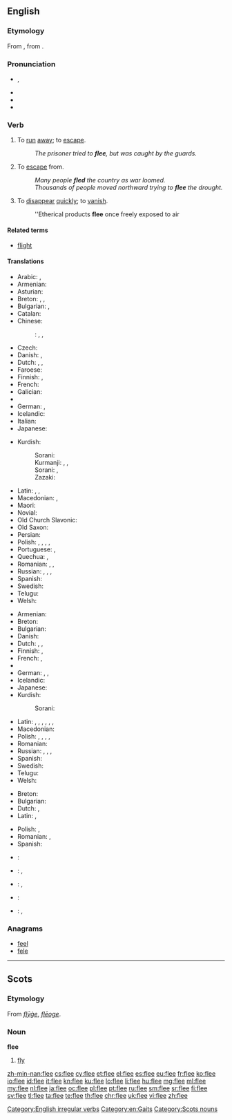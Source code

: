 ==English==

===Etymology===
From {{etyl|ang|en}} {{term/t|ang|flēon}}, from {{etyl|gem-pro|en}} {{term/t|gem-pro|*fleuhaną}}.

===Pronunciation===
* {{IPA|/fliː/}}, {{X-SAMPA|/fli:/}}
* {{rhymes|iː}}
* {{audio|en-us-flee.ogg|Audio (US)}}
* {{homophones|lang=en|flea}}

===Verb===
{{en-verb|flees|fleeing|fled|fled}}

# {{context|intransitive|lang=en}} To [[run]] [[away]]; to [[escape]].
#: ''The prisoner tried to '''flee''', but was caught by the guards.''
# {{context|transitive|lang=en}} To [[escape]] from.
#: ''Many people '''fled''' the country as war loomed.''
#: ''Thousands of people moved northward trying to '''flee''' the drought.''
# {{context|intransitive|lang=en}} To [[disappear]] [[quickly]]; to [[vanish]].
#: ''Etherical products '''flee''' once freely exposed to air

====Related terms====
* [[flight]]

====Translations====
{{trans-top|to run away; to escape}}
* Arabic: {{t-|ar|هرب|tr=haraba|sc=Arab}}, {{t-|ar|فر|tr=farra|sc=Arab}}
* Armenian: {{t-|hy|փախչել|tr=p’axčel|sc=Armn}}
* Asturian: {{t-|ast|fuxir}}
* Breton: {{t+|br|redek}}, {{t+|br|tec'hout}}, {{t-|br|fuiñ}}
* Bulgarian: {{t+|bg|бягам|sc=Cyrl}}, {{t+|bg|избягвам|sc=Cyrl}}
* Catalan: {{t+|ca|fugir}}
* Chinese:
*: {{ttbc|cmn}}: {{t-|cmn|逃|tr=táo|sc=Hani}}, {{t-|cmn|奔逃|tr=bēntáo|sc=Hani}}, {{t-|cmn|奔|tr=bēn|sc=Hani}}
* Czech: {{t-|cs|utéct}}
* Danish: {{t-|da|flygte}}, {{t+|da|fly}}
* Dutch: {{t+|nl|vluchten}}, {{t-|nl|wegvluchten}}, {{t+|nl|ontsnappen}}
* Faroese: {{t-|fo|flýggja}}
* Finnish: {{t+|fi|paeta}}, {{t+|fi|karata}}
* French: {{t+|fr|s'enfuir}}
* Galician: {{t+|gl|fuxir}}
* {{trreq|ka}}
* German: {{t+|de|fliehen}}, {{t+|de|flüchten}}
* Icelandic: {{t+|is|flýja}}
* Italian: {{t+|it|fuggire}}
* Japanese: {{t-|ja|逃げる|tr={{Jpan|[[にげる]]}}, nigeru|sc=Jpan}}
{{trans-mid}}
* Kurdish:
*: Sorani:
*: Kurmanji: {{t+|ku|revîn}}, {{t+|ku|bazdan}}, {{t+|ku|bezîn}}
*: Sorani: {{tø|ckb|هه‌ڵاتن|sc=ku-Arab}}, {{tø|ckb|ده‌رپه‌ڕین|sc=ku-Arab}}
*: Zazaki: {{t+|ku|remayen}}
* Latin: {{t+|la|fugiō}}, {{t+|la|fugio|alt=fugitō}}, {{t-|la|perfugio}}
* Macedonian: {{t-|mk|побегне|sc=Cyrl}}, {{t-|mk|напушти|tr=pobegne, napushti|sc=Cyrl}}
* Maori: {{t|mi|kairere}}
* Novial: {{tø|nov|fuga}}
* Old Church Slavonic: {{tø|cu|бѣжати|tr=běžati|sc=Cyrs}}
* Old Saxon: {{tø|osx|fliohan}}
* Persian: {{t|fa|گریختن|tr=gorixtæn|sc=fa-Arab}}
* Polish: {{t+|pl|uciec}}, {{t+|pl|uciekać}}, {{t-|pl|zbiec}}, {{t+|pl|umknąć}}, {{t-|pl|umykać}}
* Portuguese: {{t+|pt|escapar}}, {{t+|pt|fugir}}
* Quechua: {{t-|qu|ayqey}}, {{t-|qu|chinkakapuy}}
* Romanian: {{t-|ro|scăpa}}, {{t+|ro|evada}}, {{t+|ro|fugi}}
* Russian: {{t+|ru|убегать|tr=ubegát'|sc=Cyrl}} {{impf}}, {{t+|ru|убежать|tr=ubežát'|sc=Cyrl}} {{pf.}}, {{t+|ru|удирать|tr=udirát'|sc=Cyrl}} {{impf}}, {{t+|ru|удрать|tr=udrát'|sc=Cyrl}} {{pf.}}
* Spanish: {{t+|es|huir}}
* Swedish: {{t+|sv|fly}}
* Telugu: {{t+|te|పారిపోవు|tr=paaripOvu|sc=Telu}}
* Welsh: {{t+|cy|ffoi}}
{{trans-bottom}}

{{trans-top|to escape from}}
* Armenian: {{t-|hy|փախչել|tr=p’axčel|sc=Armn}}
* Breton: {{t+|br|tec'hel}}
* Bulgarian: {{t+|bg|избягвам|sc=Cyrl}}
* Danish: {{t-|da|flygte}}
* Dutch: {{t+|nl|ontkomen}}, {{t+|nl|ontlopen}}, {{t+|nl|ontvluchten}}
* Finnish: {{t+|fi|paeta}}, {{t+|fi|karata}}
* French: {{t+|fr|fuir}}, {{t+|fr|échapper}}
* {{trreq|ka}}
* German: {{t+|de|fliehen}}, {{t-|de|entfliehen}}, {{t+|de|flüchten}}
* Icelandic: {{t+|is|flýja}}
* Japanese: {{t-|ja|逃げる|tr={{Jpan|[[にげる]]}}, nigeru|sc=Jpan}}
* Kurdish:
*: Sorani: {{tø|ckb|ڕاکردن|sc=ku-Arab}}
{{trans-mid}}
* Latin: {{t+|la|fugio}}, {{t+|la|confugio}}, {{t-|la|diffugio}}, {{t-|la|profugio}}, {{t-|la|refugio}}, {{t-|la|evado}}, {{t-|la|evado}}
* Macedonian: {{t-|mk|избегне|tr=izbegne|sc=Cyrl}}
* Polish: {{t+|pl|uciec}}, {{t+|pl|uciekać}}, {{t-|pl|zbiec}}, {{t+|pl|umknąć}}, {{t-|pl|umykać}}
* Romanian: {{t+|ro|fugi}}
* Russian: {{t+|ru|убегать|tr=ubegát'|sc=Cyrl}} {{impf}}, {{t+|ru|убежать|tr=ubežát'|sc=Cyrl}} {{pf.}}, {{t+|ru|удирать|tr=udirát'|sc=Cyrl}} {{impf}}, {{t+|ru|удрать|tr=udrát'|sc=Cyrl}} {{pf.}}
* Spanish: {{t+|es|huir}}
* Swedish: {{t+|sv|fly}}
* Telugu: {{t+|te|పారిపోవు|tr=paaripOvu|sc=Telu}}
* Welsh: {{t+|cy|ffoi}}
{{trans-bottom}}

{{trans-top|to disappear quickly}}
* Breton: {{t+|br|tec'hout}}
* Bulgarian: {{t-|bg|изчезвам бързо|sc=Cyrl}}
* Dutch: {{t+|nl|vervliegen}}, {{t+|nl|vlieden}}
* Latin: {{t-|la|evanesco}}, {{t-|la|aufugio}}
{{trans-mid}}
* Polish: {{t-|pl|ulotnić się}}, {{t-|pl|ulatniać się}}
* Romanian: {{qualifier|figuratively}} {{t-|ro|a se evapora}}, {{t+|ro|dispărea}}
* Spanish: {{t-|es|desvanecerse}}
{{trans-bottom}}

{{checktrans-top}}
* {{ttbc|eo}}: {{t-|eo|fuĝi}}
* {{ttbc|id}}: {{t+|id|minggat}}, {{t+|id|melarikan diri}}
* {{ttbc|ku}}: {{t+|ku|revîn}}, {{t+|ku|bazdan}}
{{trans-mid}}
* {{ttbc|pt}}: {{t+|pt|fugir}}
* {{ttbc|es}}: {{t+|es|huir}}, {{t-|es|fugarse}}
{{trans-bottom}}

===Anagrams===
* [[feel#English|feel]]
* [[fele#English|fele]]

[[Category:English irregular verbs]]
[[Category:en:Gaits]]

----

==Scots==

===Etymology===
From {{etyl|ang|sco}} ''[[flyge|flȳġe]]'', ''[[fleoge|flēoge]]''.

===Noun===
'''flee'''

# [[fly]]

[[Category:Scots nouns]]

[[zh-min-nan:flee]]
[[cs:flee]]
[[cy:flee]]
[[et:flee]]
[[el:flee]]
[[es:flee]]
[[eu:flee]]
[[fr:flee]]
[[ko:flee]]
[[io:flee]]
[[id:flee]]
[[it:flee]]
[[kn:flee]]
[[ku:flee]]
[[lo:flee]]
[[li:flee]]
[[hu:flee]]
[[mg:flee]]
[[ml:flee]]
[[my:flee]]
[[nl:flee]]
[[ja:flee]]
[[oc:flee]]
[[pl:flee]]
[[pt:flee]]
[[ru:flee]]
[[sm:flee]]
[[sr:flee]]
[[fi:flee]]
[[sv:flee]]
[[tl:flee]]
[[ta:flee]]
[[te:flee]]
[[th:flee]]
[[chr:flee]]
[[uk:flee]]
[[vi:flee]]
[[zh:flee]]